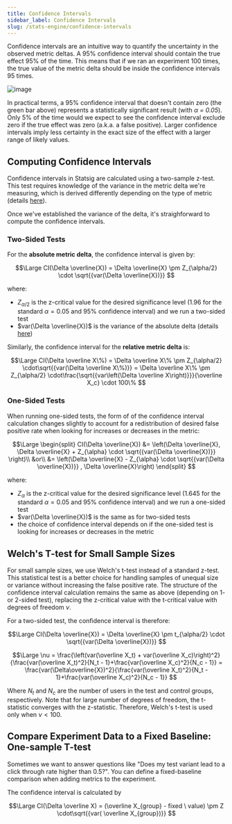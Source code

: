 ```yaml
---
title: Confidence Intervals
sidebar_label: Confidence Intervals
slug: /stats-engine/confidence-intervals
---
```


Confidence intervals are an intuitive way to quantify the uncertainty in the observed metric deltas. A 95% confidence interval should contain the true effect 95% of the time. This means that if we ran an experiment 100 times, the true value of the metric delta should be inside the confidence intervals 95 times.

![image](https://user-images.githubusercontent.com/90343952/168382034-73afed14-d9f5-42cb-ade1-034526002a0b.png)

In practical terms, a 95% confidence interval that doesn't contain zero (the green bar above) represents a statistically significant result (with _&alpha; = 0.05_). Only 5% of the time would we expect to see the confidence interval exclude zero if the true effect was zero (a.k.a. a false positive). Larger confidence intervals imply less certainty in the exact size of the effect with a larger range of likely values.

## Computing Confidence Intervals

Confidence intervals in Statsig are calculated using a two-sample z-test. This test requires knowledge of the variance in the metric delta we're measuring, which is derived differently depending on the type of metric (details [here](/stats-engine/variance)).

Once we've established the variance of the delta, it's straighforward to compute the confidence intervals.

### Two-Sided Tests

For the **absolute metric delta**, the confidence interval is given by:

$$\Large
CI(\Delta \overline{X}) = \Delta \overline{X} \pm Z_{\alpha/2} \cdot \sqrt{{var(\Delta \overline{X})}}  
$$

where:

- $Z_{\alpha/2}$ is the z-critical value for the desired significance level (1.96 for the standard $\alpha=0.05$ and 95% confidence interval) and we run a two-sided test
- $var(\Delta \overline{X})$ is the variance of the absolute delta (details [here](/stats-engine/variance))

Similarly, the confidence interval for the **relative metric delta** is:

$$\Large
CI(\Delta \overline X\%)
= \Delta \overline X\% \pm Z_{\alpha/2} \cdot\sqrt{{var(\Delta \overline X\%)}}
= \Delta \overline X\% \pm Z_{\alpha/2} \cdot\frac{\sqrt{{var\left(\Delta \overline X\right)}}}{\overline X_c} \cdot 100\% 
$$

### One-Sided Tests

When running one-sided tests, the form of of the confidence interval calculation changes slightly to account for a redistribution of desired false positive rate when looking for increases or decreases in the metric:

$$\Large
\begin{split}
CI(\Delta \overline{X}) &= \left(\Delta \overline{X}, \Delta \overline{X} + Z_{\alpha} \cdot \sqrt{{var(\Delta \overline{X})}}  \right)\\
&or\\
&= \left(\Delta \overline{X} - Z_{\alpha} \cdot \sqrt{{var(\Delta \overline{X})}}  , \Delta \overline{X}\right)
\end{split}
$$

where:

- $Z_{\alpha}$ is the z-critical value for the desired significance level (1.645 for the standard $\alpha=0.05$ and 95% confidence interval) and we run a one-sided test
- $var(\Delta \overline{X})$ is the same as for two-sided tests
- the choice of confidence interval depends on if the one-sided test is looking for increases or decreases in the metric

## Welch's T-test for Small Sample Sizes

For small sample sizes, we use Welch's t-test instead of a standard z-test. This statistical test is a better choice for handling samples of unequal size or variance without increasing the false positive rate. The structure of the confidence interval calculation remains the same as above (depending on 1- or 2-sided test), replacing the z-critical value with the t-critical value with degrees of freedom $\nu$.

For a two-sided test, the confidence interval is therefore:

$$\Large
CI(\Delta \overline{X}) = \Delta \overline{X} \pm t_{\alpha/2} \cdot \sqrt{{var(\Delta \overline{X})}}  
$$

$$\Large
\nu = \frac{\left(var(\overline X_t) + var(\overline X_c)\right)^2}{\frac{var(\overline X_t)^2}{N_t - 1}+\frac{var(\overline X_c)^2}{N_c - 1}}
= \frac{var(\Delta\overline{X})^2}{\frac{var(\overline X_t)^2}{N_t - 1}+\frac{var(\overline X_c)^2}{N_c - 1}}
$$

Where $N_t$ and $N_c$ are the number of users in the test and control groups, respectively. Note that for large number of degrees of freedom, the t-statistic converges with the z-statistic. Therefore, Welch's t-test is used only when $\nu < 100$.

## Compare Experiment Data to a Fixed Baseline: One-sample T-test

Sometimes we want to answer questions like "Does my test variant lead to a click through rate higher than 0.5?". You can define a fixed-baseline comparison when adding metrics to the experiment.

The confidence interval is calculated by

$$\Large
CI(\Delta \overline X) = (\overline X_{group} - fixed \ value) \pm Z \cdot\sqrt{{var( \overline X_{group})}}
$$

